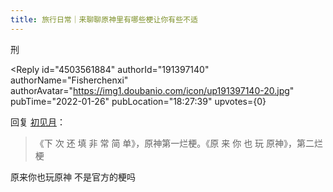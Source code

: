 ```yaml
---
title: 旅行日常｜来聊聊原神里有哪些梗让你有些不适
---
```



<Forum groupName="原神" groupUrl="https://www.douban.com/group/genshin/" archivedAt="2025-05-16T16:49:04.809Z">
  <Post
    id="258474535"
    title="旅行日常｜来聊聊原神里有哪些梗让你有些不适"
    url="https://www.douban.com/group/topic/258474535/?_spm_id=MjQwNzg3MTA1"
    pubTime="2022-01-28"
    highlightUserId="191397140"
  >
刑

<Reply
  id="4503561884"
  authorId="191397140"
  authorName="Fisherchenxi"
  authorAvatar="https://img1.doubanio.com/icon/up191397140-20.jpg"
  pubTime="2022-01-26"
  pubLocation="18:27:39"
  upvotes={0}
>
回复 [初见月](https://www.douban.com/people/249176469/)：
> 《下 次 还 填 非 常 简 单》，原神第一烂梗。《原 来 你 也 玩
原神》，第二烂梗

原来你也玩原神 不是官方的梗吗
</Reply>
  </Post>
</Forum>
